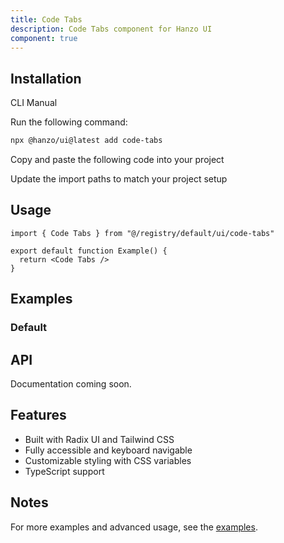 ```yaml
---
title: Code Tabs
description: Code Tabs component for Hanzo UI
component: true
---
```


<ComponentPreview name="code-tabs-demo" />

## Installation

<Tabs defaultValue="cli">

<TabsList>
  <TabsTrigger value="cli">CLI</TabsTrigger>
  <TabsTrigger value="manual">Manual</TabsTrigger>
</TabsList>

<TabsContent value="cli">

<Steps>

<Step>Run the following command:</Step>

```bash
npx @hanzo/ui@latest add code-tabs
```

</Steps>

</TabsContent>

<TabsContent value="manual">

<Steps>

<Step>Copy and paste the following code into your project</Step>

<ComponentSource name="code-tabs" />

<Step>Update the import paths to match your project setup</Step>

</Steps>

</TabsContent>

</Tabs>

## Usage

```tsx
import { Code Tabs } from "@/registry/default/ui/code-tabs"

export default function Example() {
  return <Code Tabs />
}
```

## Examples

### Default

<ComponentPreview name="code-tabs-demo" />

## API

Documentation coming soon.

## Features

- Built with Radix UI and Tailwind CSS
- Fully accessible and keyboard navigable
- Customizable styling with CSS variables
- TypeScript support

## Notes

For more examples and advanced usage, see the [examples](/examples).
